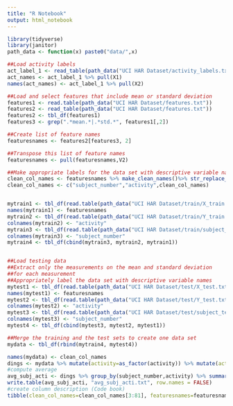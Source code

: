 ```yaml
---
title: "R Notebook"
output: html_notebook
---
```


```r
library(tidyverse)
library(janitor)
path_data <- function(x) paste0("data/",x)

```

```r

##Load activity labels
act_label_1 <- read_table(path_data("UCI HAR Dataset/activity_labels.txt"),col_names = FALSE)
act_names <- act_label_1 %>% pull(X1)
names(act_names) <- act_label_1 %>% pull(X2)

##Load and select features that include mean or standard deviation
features1 <- read.table(path_data("UCI HAR Dataset/features.txt"))
features2 <- read_table(path_data("UCI HAR Dataset/features.txt"))
features2 <- tbl_df(features1)
features3 <- grep(".*mean.*|.*std.*", features1[,2])

##Create list of feature names
featuresnames <- features2[features3, 2]

##Transpose this list of feature names
featuresnames <- pull(featuresnames,V2)

##Make appropriate labels for the data set with descriptive variable names
clean_col_names <- featuresnames %>% make_clean_names()%>% str_replace_all(c("acc"= "accelerator","mag"= "magnitude","gyro"="gyroscope"))
clean_col_names <- c("subject_number","activity",clean_col_names)


mytrain1 <- tbl_df(read.table(path_data("UCI HAR Dataset/train/X_train.txt")))[features3]
names(mytrain1) <- featuresnames
mytrain2 <- tbl_df(read.table(path_data("UCI HAR Dataset/train/Y_train.txt")))
colnames(mytrain2) <- "activity"
mytrain3 <- tbl_df(read.table(path_data("UCI HAR Dataset/train/subject_train.txt")))
colnames(mytrain3) <- "subject_number"
mytrain4 <- tbl_df(cbind(mytrain3, mytrain2, mytrain1))


##Load testing data  
##Extract only the measurements on the mean and standard deviation 
##for each measurement
##Appropriately label the data set with descriptive variable names
mytest1 <- tbl_df(read.table(path_data("UCI HAR Dataset/test/X_test.txt")))[features3]
names(mytest1) <- featuresnames
mytest2 <- tbl_df(read.table(path_data("UCI HAR Dataset/test/Y_test.txt")))
colnames(mytest2) <- "activity"
mytest3 <- tbl_df(read.table(path_data("UCI HAR Dataset/test/subject_test.txt")))
colnames(mytest3) <- "subject_number"
mytest4 <- tbl_df(cbind(mytest3, mytest2, mytest1))

##Merge the training and the test sets to create one data set
mydata <- tbl_df(rbind(mytrain4, mytest4))

names(mydata) <- clean_col_names
dings <- mydata %>% mutate(activity=as_factor(activity)) %>% mutate(activity=fct_recode(activity, WALKING ="1",  WALKING_UPSTAIRS="2", WALKING_DOWNSTAIRS="3",           SITTING="4",           STANDING  ="5",           LAYING="6"))
#compute average
avg_subj_acti <- dings %>% group_by(subject_number,activity) %>% summarise(across(t_body_accelerator_mean_x:clean_col_names[81], mean))
write.table(avg_subj_acti, "avg_subj_acti.txt", row.names = FALSE)
#create column description (Code book)
tibble(clean_col_names=clean_col_names[3:81], featuresnames=featuresnames) %>% write_csv("clean_colnames_featuresnames_conversion.csv")
```

